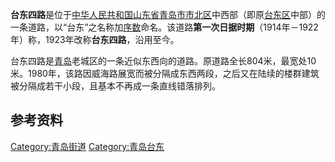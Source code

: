 {{Infobox China Road
|中文道路名称=台东四路
|道路名称拼音=TAIDONG 4<sup>th</sup> Rd
|路牌类型=Qingdao
|道路方向=WE
|图片=
|图片说明=
|道路属性=城市支路
|道路总长度=0.804
|车速限制=
|行车线数量=
|所在地区={{CHN}}[[山东省|山东省]][[青岛市|青岛市]]
|起点=丰盛路
|终点=顺兴路
|道路命名日期=1923年
|命名缘由=[[台东镇|台东镇]]道路整理
|道路旧名={{lang|ja|台東鎮三丁目}}
|道路动工日期=
|通车日期=
|路段主要建筑=
}}
'''台东四路'''是位于[[中华人民共和国|中华人民共和国]][[山东省|山东省]][[青岛市|青岛市]][[市北区|市北区]]中西部（即原[[台东区_(青岛)|台东区]]中部）的一条道路，以“台东”之名称加[[序数|序数]]命名。该道路'''第一次日据时期'''（1914年－1922年）称'''{{lang|ja|台東鎮三丁目}}'''，1923年改称'''台东四路'''{{参|青岛公安局《民国十二年胶澳商埠警察厅管辖区域新旧路名对照表》，1937年9月21日分立第81卷}}，沿用至今。

台东四路是[[青岛|青岛]]老城区的一条近似东西向的道路。原道路全长804米，最宽处10米。1980年，该路因威海路展宽而被分隔成东西两段，之后又在陆续的楼群建筑被分隔成若干小段，且基本不再成一条直线错落排列。

==参考资料==
{{RefFoot}}
{{青岛老街}}
[[Category:青岛街道|Category:青岛街道]]
[[Category:青岛台东|Category:青岛台东]]